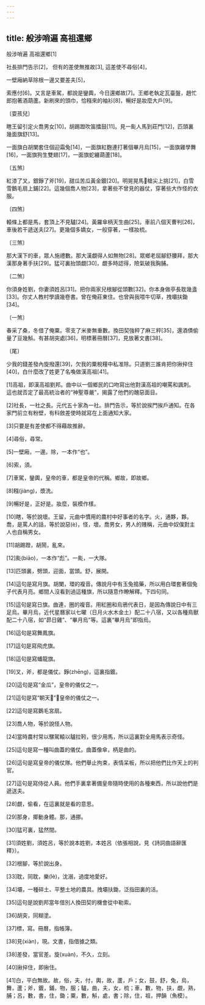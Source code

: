```yaml
---
---
---
```

title: 般涉哨遍 高祖還鄉
---




般涉哨遍 高祖還鄉[1]

社長排門告示[2]， 但有的差使無推故[3], 這差使不尋俗[4]，

一壁廂納草除根一邊又要差夫[5]，

索應付[6]。又言是車駕，都說是鑾輿，今日還鄉故[7]。王鄉老執定瓦臺盤，趙忙郎抱著酒葫蘆。新刷來的頭巾，恰糨來的袖衫[8]，暢好是妝麼大戶[9]。

〔耍孩兒〕

瞎王留引定火喬男女[10]，胡踢蹬吹笛擂鼓[11]。見一颩人馬到莊門[12]，匹頭裏幾面旗舒[13]。

一面旗白胡闌套住個迎霜兔[14]，一面旗紅麴連打著個畢月烏[15]，一面旗雞學舞[16]，一面旗狗生雙翅[17]，一面旗蛇纏葫蘆[18]。

〔五煞〕

紅漆了叉，銀錚了斧[19]，甜瓜苦瓜黃金鍍[20]。明晃晃馬槍尖上挑[21]，白雪雪鵝毛扇上鋪[22]。這幾個喬人物[23]，拿著些不曾見的器仗，穿著些大作怪的衣服。

〔四煞〕

轅條上都是馬，套頂上不見驢[24]。黃羅傘柄天生曲[25]。車前八個天曹判[26]，車後若干遞送夫[27]。更幾個多嬌女，一般穿著，一樣妝梳。

〔三煞〕

那大漢下的車，眾人施禮數。那大漢覷得人如無物[28]。眾鄉老屈腳舒腰拜，那大漢那身著手扶[29]。猛可裏抬頭覷[30]，覷多時認得，險氣破我胸脯。

〔二煞〕

你須身姓劉，你妻須姓呂[31]。把你兩家兒根腳從頭數[32]。你本身做亭長耽幾盞[33]。你丈人教村學讀幾卷書。曾在俺莊東住。也曾與我喂牛切草，拽壩扶鋤[34]。

〔一煞〕

春采了桑，冬借了俺粟。零支了米麥無重數。換田契強秤了麻三秤[35]，還酒債偷量了豆幾斛。有甚胡突處[36]，明標著冊曆[37]，見放著文書[38]。

〔尾〕

少我的錢差發內旋撥還[39]，欠我的粟稅糧中私准除。只道劉三誰肯把你揪捽住[40]，白什麼改了姓更了名喚做漢高祖[41]。

[1]高祖，即漢高祖劉邦。曲中以一個鄉民的口吻寫出他對漢高祖的嘲罵和諷刺。這也就否定了最高統治者的“神聖尊嚴”，揭露了他們的醜惡面目。

[2]社長，一社之長。元代五十家為一社。排門告示，等於說挨門挨戶通知。在各家門前立有粉壁，有科斂差使時就寫在上面通知大家。

[3]只要是有差使都不得藉故推辭。

[4]尋俗，尋常。

[5]一壁廂，一邊。除，一本作“也”。

[6]索，須。

[7]車駕，鑾輿，皇帝的車，都是皇帝的代稱。鄉故，即故鄉。

[8]糨(jiàng)，漿洗。

[9]暢好是，正好是。妝麼，裝模作樣。

[10]瞎，等於說壞。王留，元曲中慣用的農村中好事者的名字。火，通夥，夥。喬，是罵人的話，等於說惡(è)，怪，壞。喬男女，男人的賤稱，元曲中奴僕對主人也自稱男女。

[11]胡踢蹬，胡鬧，亂來。

[12]颩(biāo)，一本作“彪”。一颩，一大隊。

[13]匹頭裏，劈頭，迎面，當頭。舒，展開。

[14]這句是寫月旗。胡闌，環的複音。傳說月中有玉兔搗藥，所以用白環套著個兔子代表月亮。鄉間人沒看到過這種旗，所以隨意作瞭解釋。下四句同。

[15]這句是寫日旗。曲連，圈的複音。用紅圈和烏鴉代表日，是因為傳說日中有三足烏。畢月烏，近代星曆家以七曜（日月火水木金土）配二十八宿，又以各種鳥獸配二十八宿，如“昴日雞”、“畢月烏”等。這裏“畢月烏”即指烏。

[16]這句是寫舞鳳旗。

[17]這句是寫飛虎旗。

[18]這句是寫蟠龍旗。

[19]叉，斧，都是儀仗。錚(zhēng)，這裏指鍍。

[20]這句是寫“金瓜”，皇帝的儀仗之一。

[21]這句是寫“朝天”，皇帝的儀仗之一。

[22]這句是寫鵝毛宮扇。

[23]喬人物，等於說怪人物。

[24]當時農村常以騾駕轅以驢拉靷，很少用馬，所以這裏對全用馬表示奇怪。

[25]這句是寫一種叫曲蓋的儀仗。曲蓋像傘，柄是曲的。

[26]這句是寫皇帝的儀仗隊。他們舉止拘束，表情呆板，所以把他們比作天上的判官。

[27]這句是寫侍從人員。他們手裏拿著備皇帝隨時使用的各種東西，所以說他們是遞送夫。

[28]覷，偷看，在這裏就是看的意思。

[29]那身，揶動身體。那，通挪。

[30]猛可裏，猛然間。

[31]須姓劉，須姓呂，等於說本姓劉，本姓呂（依張相說，見《詩詞曲語辭匯釋》）。

[32]根腳，等於說出身。

[33]耽，同耽，樂(lè)，沈溺，過度地愛好。

[34]壩，一種碎土、平整土地的農具。拽壩扶鋤，泛指田裏的活。

[35]這句是說劉邦當年借別人換田契的機會從中勒索。

[36]胡突，同糊塗。

[37]標，寫。冊曆，指帳簿。

[38]見(xiàn)，現。文書，指借據之類。

[38]差發，當官差。旋(xuàn)，不久，立刻。

[40]揪捽住，即揪住。

[41]白，平白無故。故，俗，夫，付，輿，故，蘆，戶；女，鼓，舒，兔，烏，舞，蘆；斧，鍍，鋪，物，服；驢，曲，夫，女，梳；車，數，物，扶，覷，熟，脯；呂，數，書，住，鋤；粟，數，斛，處，書；除，住，祖，押韻（魚模）。